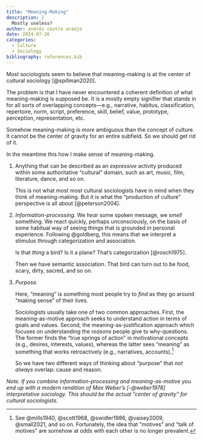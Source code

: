```yaml
---
title: "Meaning-Making"
description: |
  Mostly useless?
author: andrés castro araújo
date: 2024-07-26
categories: 
  - Culture
  - Sociology
bibliography: references.bib
---
```


Most sociologists seem to believe that [meaning-making]{.allcaps} is at the center of [cultural sociology]{.allcaps} [@spillman2020].

The problem is that I have never encountered a coherent definition of what [meaning-making]{.allcaps} is supposed be. It is a mostly empty signifier that stands in for all sorts of overlapping concepts—e.g., narrative, habitus, classification, repertoire, norm, script, preference, skill, belief, value, prototype, perception, representation, etc.

Somehow [meaning-making]{.allcaps} is *more* ambiguous than the concept of [culture]{.allcaps}. It cannot be the center of gravity for an entire subfield. So we should get rid of it.

In the meantime this how I make sense of [meaning-making]{.allcaps}.

1.  Anything that can be described as an *expressive* activity produced within some authoritative "cultural" domain, such as art, music, film, literature, dance, and so on.

    This is not what most most cultural sociologists have in mind when they think of [meaning-making]{.allcaps}. But it is what the "production of culture" perspective is all about [@peterson2004].

2.  *Information-processing.* We *hear* some spoken message, we *smell* something. We react quickly, perhaps unconsciously, on the basis of some habitual way of seeing things that is grounded in personal experience. Following @goldberg, this means that we [interpret]{.allcaps} a stimulus through [categorization]{.allcaps} and [association]{.allcaps}.

    Is that *thing* a bird? Is it a plane? That's [categorization]{.allcaps} [@rosch1975].

    Then we have [semantic association]{.allcaps}. That bird can turn out to be food, scary, dirty, sacred, and so on.

3.  *Purpose.*

    Here, "meaning" is something most people try to *find* as they go around "making sense" of their lives.

    Sociologists usually take one of two common approaches. First, the meaning-as-motive approach seeks to understand action in terms of goals and values. Second, the meaning-as-justification approach which focuses on understanding the *reasons* people give to why-questions. The former finds the "true springs of action" in motivational concepts (e.g., desires, interests, values), whereas the latter sees "meaning" as something that works retroactively (e.g., narratives, accounts).[^1]

    So we have two different ways of thinking about "purpose" that *not always* overlap: [cause]{.allcaps} and [reason]{.allcaps}.

[^1]: See @mills1940, @scott1968, @swidler1986, @vaisey2009, @small2021, and so on. Fortunately, the idea that "motives" and "talk of motives" are somehow at odds with each other is no longer prevalent.

*Note. If you combine information-processing and meaning-as-motive you end up with a modern rendition of Max Weber's [-@weber1978] interpretative sociology. This should be the actual "center of gravity" for cultural sociologists.*

